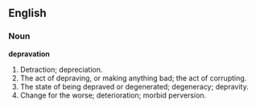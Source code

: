 ==English==

===Noun===

'''depravation'''

#Detraction; depreciation.
#The act of depraving, or making anything bad; the act of corrupting.
#The state of being depraved or degenerated; degeneracy; depravity.
#Change for the worse; deterioration; morbid perversion.